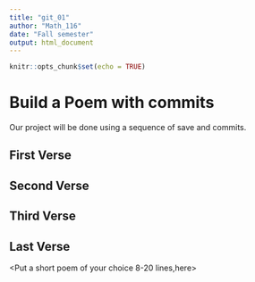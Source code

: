 ---
title: "git_01"
author: "Math_116"
date: "Fall semester"
output: html_document
---

```{r setup, include=FALSE}
knitr::opts_chunk$set(echo = TRUE)
```
# Build a Poem with commits
Our project will be done using a sequence of save and commits.

## First Verse 
<Put the first two verses of Jabberwocky by Lewis Carrol in this section>

## Second Verse
<Put the first two verses of The Road Not Taken by Robert Frost here>

## Third Verse
<Put the first two verses of The Walrus and the Carpenter here>

## Last Verse
<Put a short poem of your choice 8-20 lines,here>
